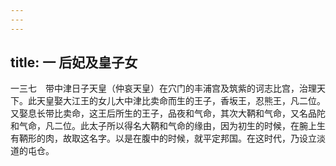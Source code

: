 ```yaml
---
---
---
```

title: 一 后妃及皇子女
---




一三七　带中津日子天皇（仲哀天皇）在穴门的丰浦宫及筑紫的诃志比宫，治理天下。此天皇娶大江王的女儿大中津比卖命而生的王子，香坂王，忍熊王，凡二位。又娶息长带比卖命，这王后所生的王子，品夜和气命，其次大鞆和气命，又名品陀和气命，凡二位。此太子所以得名大鞆和气命的缘由，因为初生的时候，在腕上生有鞆形的肉，故取这名字。以是在腹中的时候，就平定邦国。在这时代，乃设立淡道的屯仓。